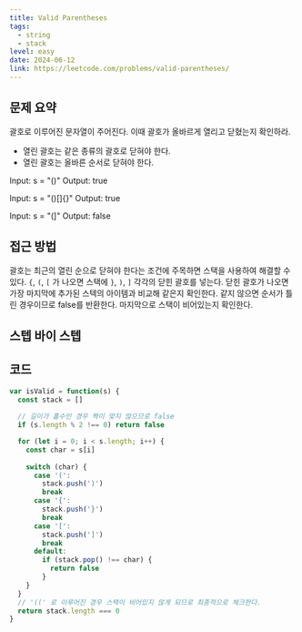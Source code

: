 ```yaml
---
title: Valid Parentheses
tags:
  - string
  - stack
level: easy
date: 2024-06-12
link: https://leetcode.com/problems/valid-parentheses/
---
```


## 문제 요약

괄호로 이루어진 문자열이 주어진다. 이때 괄호가 올바르게 열리고 닫혔는지 확인하라.
- 열린 괄호는 같은 종류의 괄호로 닫혀야 한다.
- 열린 괄호는 올바른 순서로 닫혀야 한다.


Input: s = "()"
Output: true

Input: s = "()[]{}"
Output: true

Input: s = "(]"
Output: false


## 접근 방법

괄호는 최근의 열린 순으로 닫혀야 한다는 조건에 주목하면 스택을 사용하여 해결할 수 있다.
`{`, `(`, `[` 가 나오면 스택에 `}`, `)`, `]` 각각의 닫힌 괄호를 넣는다.
닫힌 괄호가 나오면 가장 마지막에 추가된 스텍의 아이템과 비교해 같은지 확인한다.
같지 않으면 순서가 틀린 경우이므로 false를 반환한다.
마지막으로 스택이 비어있는지 확인한다. 


## 스텝 바이 스텝

## 코드

```js
var isValid = function(s) {
  const stack = []
  
  // 길이가 홀수인 경우 짝이 맞지 않으므로 false
  if (s.length % 2 !== 0) return false

  for (let i = 0; i < s.length; i++) {
    const char = s[i]
    
    switch (char) {
      case '(':
        stack.push(')')
        break
      case '{':
        stack.push('}')
        break
      case '[':
        stack.push(']')
        break
      default:
        if (stack.pop() !== char) {
          return false
        }
    }
  }
  // '((' 로 이루어진 경우 스택이 비어있지 않게 되므로 최종적으로 체크한다.
  return stack.length === 0
}

```